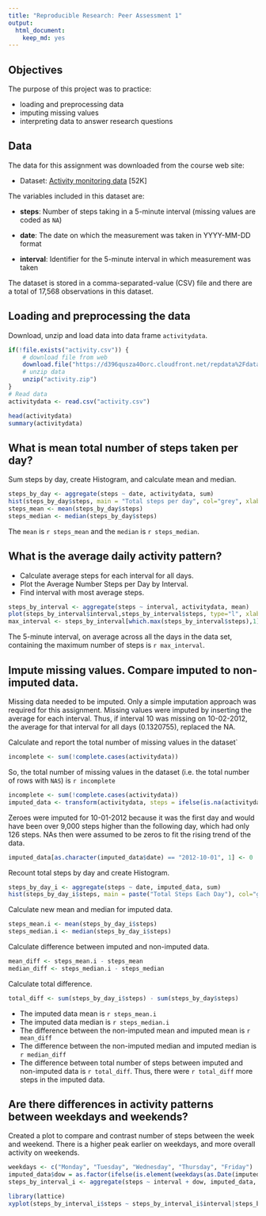 ---
title: "Reproducible Research: Peer Assessment 1"
output: 
  html_document: 
    keep_md: yes
---


## Objectives

The purpose of this project was to practice:

* loading and preprocessing data
* imputing missing values
* interpreting data to answer research questions

## Data  
The data for this assignment was downloaded from the course web
site:

* Dataset: [Activity monitoring data]("https://d396qusza40orc.cloudfront.net/repdata%2Fdata%2Factivity.zip") [52K]

The variables included in this dataset are:

* **steps**: Number of steps taking in a 5-minute interval (missing
    values are coded as `NA`)

* **date**: The date on which the measurement was taken in YYYY-MM-DD
    format

* **interval**: Identifier for the 5-minute interval in which
    measurement was taken

The dataset is stored in a comma-separated-value (CSV) file and there are a total of 17,568 observations in this dataset.

## Loading and preprocessing the data

Download, unzip and load data into data frame `activitydata`. 

```{r}
if(!file.exists("activity.csv")) {
    # download file from web
    download.file("https://d396qusza40orc.cloudfront.net/repdata%2Fdata%2Factivity.zip", destfile = "activity.zip", mode="wb")
    # unzip data 
    unzip("activity.zip")
}
# Read data
activitydata <- read.csv("activity.csv")

```

```{r}
head(activitydata)
summary(activitydata)
```

## What is mean total number of steps taken per day?  
Sum steps by day, create Histogram, and calculate mean and median.

```{r} 
steps_by_day <- aggregate(steps ~ date, activitydata, sum)
hist(steps_by_day$steps, main = "Total steps per day", col="grey", xlab="Number of steps")
steps_mean <- mean(steps_by_day$steps)
steps_median <- median(steps_by_day$steps)

```

The `mean` is `r steps_mean` and the `median` is `r steps_median`.

## What is the average daily activity pattern?

* Calculate average steps for each interval for all days. 
* Plot the Average Number Steps per Day by Interval. 
* Find interval with most average steps. 

```{r}
steps_by_interval <- aggregate(steps ~ interval, activitydata, mean)
plot(steps_by_interval$interval,steps_by_interval$steps, type="l", xlab="Interval", ylab="Number of Steps",main="Average Number of Steps per Day by Interval")
max_interval <- steps_by_interval[which.max(steps_by_interval$steps),1]
```

The 5-minute interval, on average across all the days in the data set, containing the maximum number of steps is `r max_interval`.

## Impute missing values. Compare imputed to non-imputed data.  

Missing data needed to be imputed. Only a simple imputation approach was required for this assignment. 
Missing values were imputed by inserting the average for each interval. Thus, if interval 10 was missing on 10-02-2012, the average for that interval for all days (0.1320755), replaced the NA. 


Calculate and report the total number of missing values in the dataset`

```{r}
incomplete <- sum(!complete.cases(activitydata))
```

So, the total number of missing values in the dataset (i.e. the total number of rows with `NAS`) is `r incomplete`

```{r}
incomplete <- sum(!complete.cases(activitydata))
imputed_data <- transform(activitydata, steps = ifelse(is.na(activitydata$steps), steps_by_interval$steps[match(activitydata$interval, steps_by_interval$interval)], activitydata$steps))
```

Zeroes were imputed for 10-01-2012 because it was the first day and would have been over 9,000 steps higher than the following day, which had only 126 steps. NAs then were assumed to be zeros to fit the rising trend of the data. 

```{r}
imputed_data[as.character(imputed_data$date) == "2012-10-01", 1] <- 0
```

Recount total steps by day and create Histogram. 

```{r}
steps_by_day_i <- aggregate(steps ~ date, imputed_data, sum)
hist(steps_by_day_i$steps, main = paste("Total Steps Each Day"), col="green", xlab="Number of Steps")
```


Calculate new mean and median for imputed data. 
```{r}
steps_mean.i <- mean(steps_by_day_i$steps)
steps_median.i <- median(steps_by_day_i$steps)
```

Calculate difference between imputed and non-imputed data.
```{r}
mean_diff <- steps_mean.i - steps_mean
median_diff <- steps_median.i - steps_median
```

Calculate total difference.
```{r}
total_diff <- sum(steps_by_day_i$steps) - sum(steps_by_day$steps)
```

* The imputed data mean is `r steps_mean.i`
* The imputed data median is `r steps_median.i`
* The difference between the non-imputed mean and imputed mean is `r mean_diff`
* The difference between the non-imputed median and imputed median is `r median_diff`
* The difference between total number of steps between imputed and non-imputed data is `r total_diff`. Thus, there were `r total_diff` more steps in the imputed data.

## Are there differences in activity patterns between weekdays and weekends?

Created a plot to compare and contrast number of steps between the week and weekend. There is a higher peak earlier on weekdays, and more overall activity on weekends.  

``` {r}
weekdays <- c("Monday", "Tuesday", "Wednesday", "Thursday", "Friday")
imputed_data$dow = as.factor(ifelse(is.element(weekdays(as.Date(imputed_data$date)),weekdays), "Weekday", "Weekend"))
steps_by_interval_i <- aggregate(steps ~ interval + dow, imputed_data, mean)

library(lattice)
xyplot(steps_by_interval_i$steps ~ steps_by_interval_i$interval|steps_by_interval_i$dow, main="Comparison of average steps per day by interval",xlab="5-minute interval", ylab="Average number of steps",layout=c(1,2), type="l")
```

